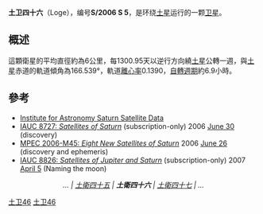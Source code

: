 '''土卫四十六'''（Loge），编号'''S/2006 S 5'''，是环绕[[土星|土星]]运行的一颗[[卫星|卫星]]。

== 概述 ==
這顆衛星的平均直徑約為6公里，每1300.95天以逆行方向繞[[土星|土星]]公轉一週，與[[土星|土星]]赤道的軌道傾角為166.539°，軌道[[離心率|離心率]]0.1390，[[自轉週期|自轉週期]]約6.9小時。


== 參考 ==
* [https://web.archive.org/web/20030707063315/http://www.ifa.hawaii.edu/~sheppard/satellites/satsatdata.html Institute for Astronomy Saturn Satellite Data]
* [http://cfa-www.harvard.edu/iauc/08700/08727.html IAUC 8727: ''Satellites of Saturn'']{{dead link|date=2017年12月 |bot=InternetArchiveBot |fix-attempted=yes }} (subscription-only) 2006 [[June_30|June 30]] (discovery)
* [http://cfa-www.harvard.edu/mpec/K06/K06M45.html MPEC 2006-M45: ''Eight New Satellites of Saturn''] {{Wayback|url=http://cfa-www.harvard.edu/mpec/K06/K06M45.html |date=20080905071706 }} 2006 [[June_26|June 26]] (discovery and ephemeris)
* [http://cfa-www.harvard.edu/iauc/08800/08826.html IAUC 8826: ''Satellites of Jupiter and Saturn''] {{Wayback|url=http://cfa-www.harvard.edu/iauc/08800/08826.html |date=20200110043649 }} (subscription-only) 2007 [[April_5|April 5]] (Naming the moon)

{{clear}}
<center>''... | [[土衛四十五|土衛四十五]] | '''土衛四十六''' | [[土衛四十七|土衛四十七]] | ...''</center>

{{土星的卫星}}

{{衛星小作品}} 
[[Category:土星的卫星|土卫46]]
[[Category:诺尔斯卫星群|土卫46]]